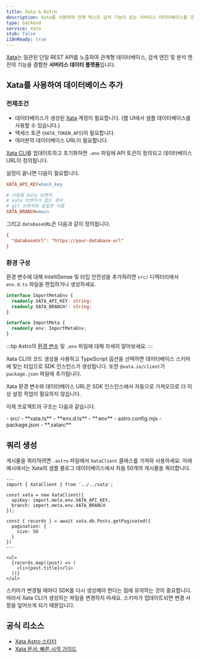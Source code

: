 ```yaml
---
title: Xata & Astro
description: Xata를 사용하여 전체 텍스트 검색 기능이 있는 서버리스 데이터베이스를 프로젝트에 추가하세요.
type: backend
service: Xata
stub: false
i18nReady: true
---
```




[Xata](https://xata.io)는 일관된 단일 REST API를 노출하여 관계형 데이터베이스, 검색 엔진 및 분석 엔진의 기능을 결합한 **서버리스 데이터 플랫폼**입니다.

## Xata를 사용하여 데이터베이스 추가

### 전제조건

- 데이터베이스가 생성된 [Xata](https://app.xata.io/signin) 계정이 필요합니다. (웹 UI에서 샘플 데이터베이스를 사용할 수 있습니다.)
- 액세스 토큰 (`XATA_TOKEN_API`)이 필요합니다.
- 여러분의 데이터베이스 URL이 필요합니다.

[Xata CLI](https://xata.io/docs/getting-started/installation)를 업데이트하고 초기화하면 `.env` 파일에 API 토큰이 정의되고 데이터베이스 URL이 정의됩니다.

설정이 끝나면 다음이 필요합니다.

```ini title=".env"
XATA_API_KEY=hash_key

# 사용될 Xata 브랜치
# xata 브랜치가 없는 경우
# git 브랜치와 동일한 이름
XATA_BRANCH=main
```

그리고 `databaseURL`은 다음과 같이 정의됩니다.

```ini title=".xatarc"
{
  "databaseUrl": "https://your-database-url"
}
```

### 환경 구성

환경 변수에 대해 IntelliSense 및 타입 안전성을 추가하려면 `src/` 디렉터리에서 `env.d.ts` 파일을 편집하거나 생성하세요.

```ts title="src/env.d.ts"
interface ImportMetaEnv {
  readonly XATA_API_KEY: string;
  readonly XATA_BRANCH?: string;
}

interface ImportMeta {
  readonly env: ImportMetaEnv;
}
```

:::tip
Astro의 [환경 변수](/ko/guides/environment-variables/) 및 `.env` 파일에 대해 자세히 알아보세요.
:::

Xata CLI의 코드 생성을 사용하고 TypeScript 옵션을 선택하면 데이터베이스 스키마에 맞는 타입으로 SDK 인스턴스가 생성됩니다. 또한 `@xata.io/client`가 `package.json` 파일에 추가됩니다.

Xata 환경 변수와 데이터베이스 URL은 SDK 인스턴스에서 자동으로 가져오므로 더 이상 설정 작업이 필요하지 않습니다.

이제 프로젝트의 구조는 다음과 같습니다.

<FileTree title="Project Structure">
- src/
  - **xata.ts**
  - **env.d.ts**
- **.env**
- astro.config.mjs
- package.json
- **.xatarc**
</FileTree>

## 쿼리 생성

게시물을 쿼리하려면 `.astro` 파일에서 `XataClient` 클래스를 가져와 사용하세요. 아래 예시에서는 Xata의 샘플 블로그 데이터베이스에서 처음 50개의 게시물을 쿼리합니다.

```astro title="src/pages/blog/index.astro"
---
import { XataClient } from '../../xata';
 
const xata = new XataClient({
  apiKey: import.meta.env.XATA_API_KEY,
  branch: import.meta.env.XATA_BRANCH
});

const { records } = await xata.db.Posts.getPaginated({
  pagination: {
    size: 50
  }
})
---

<ul>
  {records.map((post) => (
    <li>{post.title}</li>
  ))}
</ul>
```

스키마가 변경될 때마다 SDK를 다시 생성해야 한다는 점에 유의하는 것이 중요합니다. 따라서 Xata CLI가 생성하는 파일을 변경하지 마세요. 스키마가 업데이트되면 변경 사항을 덮어쓰게 되기 때문입니다.

## 공식 리소스

- [Xata Astro 스타터](https://github.com/xataio/examples/tree/main/apps/getting-started-astro)
- [Xata 문서: 빠른 시작 가이드](https://xata.io/docs/getting-started/quickstart-astro)
